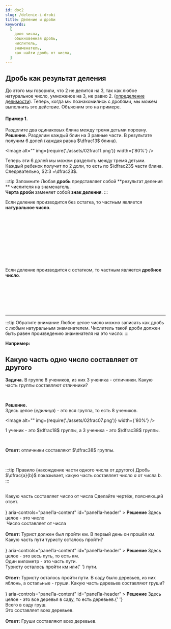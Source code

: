 ```yaml
---
id: doc2
slug: /delenie-i-drobi
title: Деление и дроби
keywords:
  [
    доля числа,
    обыкновенная дробь,
    числитель,
    знаменатель,
    как найти дробь от числа,
  ]
---
```



## Дробь как результат деления

До этого мы говорили, что $2$ не делится на $3$, так как любое натуральное число, умноженое на $3$, не равно $2$. ([определение делимости](/docs/svojstva-delimosti-chisel)). Теперь, когда мы познакомились с дробями, мы можем выполнить это действие. Объясним это на примере.

#### Пример 1.

Разделите два одинаковых блина между тремя детьми поровну. <br/>
**Решение.**
Разделим каждый блин на $3$ равные части. В результате получим $6$ долей (каждая равна $\dfrac13$ блина).

<Image alt="" img={require('./assets/02frac11.png')} width={'80%'} />

Теперь эти $6$ долей мы можем разделить между тремя детьми.<br />
Каждый ребенок получит по $2$ доли, то есть по $\dfrac23$ части блина. <br />
Следовательно, $2:3 =\dfrac23$.

:::tip Запомните
Любая **дробь** представляет собой **результат деления ** числителя на знаменатель. <br />
**Черта дроби** заменяет собой **знак деления**.
:::

<Tabs>
  <TabItem value="Пример 1" label="Результат - натуральное число" default>
 Если деление производится без остатка, то частным является <b>натуральное число</b>. <br />  <br /> 
 
 <TeX math="32:4=\dfrac{32}{4}=8;"  /> <br /> <br /> 
  <TeX math="12:3=\dfrac{12}{3}=4;"  /> <br /> <br /> 
  <TeX math="12:3=\dfrac{12}{3}=4."  /> <br /> 
 
 <br /><br />

  </TabItem>
<TabItem value="Пример №2" label="Результат - дробное число">
Если деление производится с остатком, то частным является <b>дробное число</b>. <br /> <br /> 
   <TeX math="3:7=\dfrac{3}{7};"  /> <br /> <br /> 
  <TeX math="1:3=\dfrac{1}{3};"  /> <br /> <br /> 
  <TeX math="5:3=\dfrac{5}{3}."  /> <br /> 
  </TabItem>
  </Tabs>

<hr />

:::tip Обратите внимание
Любое целое число можно записать как дробь с любым натуральным знаменателем. Числитель такой дроби должен быть равен произведению знаменателя на это число:
:::

**Например:**

<TeX
  math="5=\dfrac{5}{1}=\dfrac{10}{2}=\dfrac{15}{3}=...\:; \\~\\  7= \dfrac{7}{1}=\dfrac{14}{2}=\dfrac{21}{3}=...\:."
  block
/>

## Какую часть одно число составляет от другого

**Задача.** В группе $8$ учеников, из них $3$ ученика - отличники. Какую часть группы составляют отличники? <br />

<br />

**Решение.** <br />
Здесь целое (_единица_) - это вся группа, то есть $8$ учеников. <br />

<Image alt="" img={require('./assets/02frac07.png')} width={'80%'} />

$1$ ученик - это $\dfrac18$ группы, а $3$ ученика - это $\dfrac38$ группы.

<br />

**Ответ:** отличники составляют $\dfrac38$ группы.

<br />

:::tip Правило (нахождение части одного числа от другого)
Дробь $\dfrac{a}{b}$ показывает, какую часть составляет число $a$ от числа $b$.
:::

<br />

<Tabs>
  <TabItem value="Пример 1" label="Пример №1" default>
 Какую часть составляет число <TeX math="4"  /> от числа <TeX math="6."  /> Сделайте чертёж, поясняющий ответ.<br /><br />

<Accordion>
  <AccordionSummary
    expandIcon={<ExpandMoreIcon />}
    aria-controls="panel1a-content"
    id="panel1a-header"
  >
    <Typography>
      <b>Решение</b>
    </Typography>
  </AccordionSummary>
  <AccordionDetails>
    <Typography>
      Здесь целое - это число <TeX math="6." /> <br />
<Image alt="" img={require('./assets/02frac08.png')} width={'80%'} />
      Число <TeX math="4" /> составляет <TeX math="\dfrac46" /> от числа <TeX math="6." /><br /><br />
      <b>Ответ:</b> <TeX math="\dfrac46" />
    </Typography>

  </AccordionDetails>
</Accordion>

  </TabItem>
<TabItem value="Пример №2" label="Пример №2">
  Турист должен был пройти <TeX math="45" /> км. В первый день он прошёл  <TeX math="17" /> км. Какую часть пути туристу осталось пройти?<br /><br />

<Accordion>
  <AccordionSummary
    expandIcon={<ExpandMoreIcon />}
    aria-controls="panel1a-content"
    id="panel1a-header"
  >
    <Typography>
      <b>Решение</b>
    </Typography>
  </AccordionSummary>
  <AccordionDetails>
    <Typography>
      Здесь целое - это весь путь, то есть <TeX math="45" /> км. <br />
      Один километр - это <TeX math="\dfrac{1}{45}" /> часть пути. <br />
      Туристу осталось пройти <TeX math="45 -17=28" /> км или{' '}
      <TeX math="\dfrac{28}{45}" /> пути.
      <br />
      <br />
      <b>Ответ:</b> Туристу осталось пройти <TeX math="\dfrac{28}{45}" /> пути.
    </Typography>
  </AccordionDetails>
</Accordion>

  </TabItem>
  
  <TabItem value="Пример №3" label="Пример №3">
  В саду было  <TeX math="25" /> деревьев, из них  <TeX math="13" /> яблонь, а остальные - груши. Какую часть деревьев составляют груши?<br /><br />

<Accordion>
  <AccordionSummary
    expandIcon={<ExpandMoreIcon />}
    aria-controls="panel1a-content"
    id="panel1a-header"
  >
    <Typography>
      <b>Решение</b>
    </Typography>
  </AccordionSummary>
  <AccordionDetails>
    <Typography>
      Здесь целое - это все деревья в саду, то есть <TeX math="25" /> деревьев.{' '}
      <br />
      Всего в саду <TeX math="25-13=12" /> груш. <br />
      Это составляет <TeX math="\dfrac{12}{25}" /> всех деревьев.
      <br />
      <br />
      <b>Ответ:</b> Груши составляют <TeX math="\dfrac{12}{25}" /> всех деревьев.
    </Typography>
  </AccordionDetails>
</Accordion>

  </TabItem>

</Tabs>
